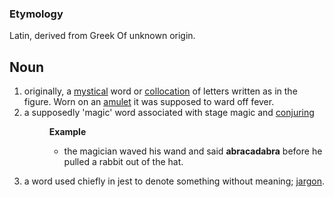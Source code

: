 ===Etymology===
Latin, derived from Greek Of unknown origin.
==Noun==
#originally, a [[mystical]] word or [[collocation]] of letters written as in the figure. Worn on an [[amulet]] it was supposed to ward off fever. 
#a supposedly 'magic' word associated with stage magic and [[conjuring]]
#:'''Example'''
#:*the magician waved his wand and said '''abracadabra''' before he pulled a rabbit out of the hat.
#a word used chiefly in jest to denote something without meaning; [[jargon]].